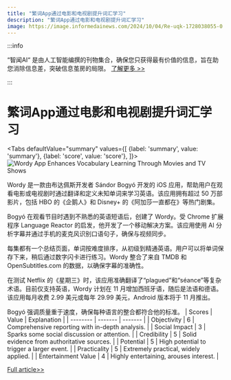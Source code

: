 ```yaml
---
title: "繁词App通过电影和电视剧提升词汇学习"
description: "繁词App通过电影和电视剧提升词汇学习"
image: https://image.informedainews.com/2024/10/04/Re-uqk-1728038055-0.jpg
---
```



:::info

“智闻AI“ 是由人工智能编撰的刊物集合，确保您只获得最有价值的信息，旨在助您消除信息差，突破信息茧房的局限。  [了解更多 >>](/)

:::

# 繁词App通过电影和电视剧提升词汇学习


<Tabs
	defaultValue="summary"
	values={[
	{label: 'summary', value: 'summary'},
	{label: 'score', value: 'score'},
]}>
<TabItem value="summary">
<img
  src="https://image.informedainews.com/2024/10/04/Re-uqk-1728038055-0.jpg"
  alt="Wordy App Enhances Vocabulary Learning Through Movies and TV Shows"
/>



Wordy 是一款由布达佩斯开发者 Sándor Bogyó 开发的 iOS 应用，帮助用户在观看电影或电视剧时通过翻译和定义未知单词来学习英语。该应用拥有超过 50 万部影片，包括 HBO 的《企鹅人》和 Disney+ 的《阿加莎一直都在》等热门剧集。

Bogyó 在观看节目时遇到不熟悉的英语短语后，创建了 Wordy。受 Chrome 扩展程序 Language Reactor 的启发，他开发了一个移动解决方案。该应用使用 AI 分析字幕并通过手机的麦克风识别口语句子，确保与视频同步。

每集都有一个总结页面，单词按难度排序，从初级到精通英语。用户可以将单词保存下来，稍后通过数字闪卡进行练习。Wordy 整合了来自 TMDB 和 OpenSubtitles.com 的数据，以确保字幕的准确性。

在测试 Netflix 的《星期三》时，该应用准确翻译了“plagued”和“séance”等复杂术语。目前仅支持英语，Wordy 计划在 11 月增加西班牙语，随后是法语和德语。该应用每月收费 2.99 美元或每年 29.99 美元，Android 版本将于 11 月推出。

Bogyó 强调质量重于速度，确保每种语言的整合都符合他的标准。
</TabItem>
<TabItem value="score">
	| Scores     | Value   | Explanation |
	| -------- | ------- | ------- |
	| Objectivity  | 6    | Comprehensive reporting with in-depth analysis.    |
	| Social Impact | 3     | Sparks some social discussion or attention.    |
	| Credibility    | 5    | Solid evidence from authoritative sources.    |
	| Potential    | 5    | High potential to trigger a larger event.    |
	| Practicality    | 5    | Extremely practical, widely applied.    |
	| Entertainment Value    | 4    | Highly entertaining, arouses interest.    |
</TabItem>
</Tabs>

[Full article>>](https://techcrunch.com/2024/09/27/wordy-new-app-helps-you-learn-vocab-while-watching-movies-tv-shows/)
